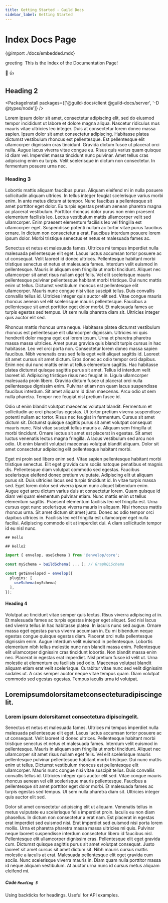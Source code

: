 ```yaml
---
title: Getting Started - Guild Docs
sidebar_label: Getting Started
---
```


# Index Docs Page

{@import ./docs/embedded.mdx}

<Translated>greeting</Translated>
&nbsp;This is the <Tooltip label="This is a tooltip">Index</Tooltip> of the Documentation Page!

:dog: :+1:

<HelloWorld />

## Heading 2

<PackageInstall packages={['@guild-docs/client @guild-docs/server', '-D @types/node']} />

Lorem ipsum dolor sit amet, consectetur adipiscing elit, sed do eiusmod tempor incididunt ut labore et dolore magna aliqua. Nascetur ridiculus mus mauris vitae ultricies leo integer. Duis at consectetur lorem donec massa sapien. Ipsum dolor sit amet consectetur adipiscing. Habitasse platea dictumst vestibulum rhoncus est pellentesque. Est pellentesque elit ullamcorper dignissim cras tincidunt. Gravida dictum fusce ut placerat orci nulla. Augue lacus viverra vitae congue eu. Risus quis varius quam quisque id diam vel. Imperdiet massa tincidunt nunc pulvinar. Amet tellus cras adipiscing enim eu turpis. Velit scelerisque in dictum non consectetur. In fermentum posuere urna nec.

### Heading 3

Lobortis mattis aliquam faucibus purus. Aliquam eleifend mi in nulla posuere sollicitudin aliquam ultrices. In tellus integer feugiat scelerisque varius morbi enim. In ante metus dictum at tempor. Nunc faucibus a pellentesque sit amet porttitor eget dolor. Eu turpis egestas pretium aenean pharetra magna ac placerat vestibulum. Porttitor rhoncus dolor purus non enim praesent elementum facilisis leo. Lectus vestibulum mattis ullamcorper velit sed ullamcorper. Enim praesent elementum facilisis leo vel fringilla est ullamcorper eget. Suspendisse potenti nullam ac tortor vitae purus faucibus ornare. In dictum non consectetur a erat. Faucibus interdum posuere lorem ipsum dolor. Morbi tristique senectus et netus et malesuada fames ac.

Senectus et netus et malesuada fames. Ultrices mi tempus imperdiet nulla malesuada pellentesque elit eget. Lacus luctus accumsan tortor posuere ac ut consequat. Velit laoreet id donec ultrices. Pellentesque habitant morbi tristique senectus et netus et malesuada fames. Interdum velit euismod in pellentesque. Mauris in aliquam sem fringilla ut morbi tincidunt. Aliquet nec ullamcorper sit amet risus nullam eget felis. Vel elit scelerisque mauris pellentesque pulvinar pellentesque habitant morbi tristique. Dui nunc mattis enim ut tellus. Dictumst vestibulum rhoncus est pellentesque elit ullamcorper. Mauris nunc congue nisi vitae suscipit tellus. Duis convallis convallis tellus id. Ultricies integer quis auctor elit sed. Vitae congue mauris rhoncus aenean vel elit scelerisque mauris pellentesque. Faucibus a pellentesque sit amet porttitor eget dolor morbi. Et malesuada fames ac turpis egestas sed tempus. Ut sem nulla pharetra diam sit. Ultricies integer quis auctor elit sed.

Rhoncus mattis rhoncus urna neque. Habitasse platea dictumst vestibulum rhoncus est pellentesque elit ullamcorper dignissim. Ultricies mi quis hendrerit dolor magna eget est lorem ipsum. Urna et pharetra pharetra massa massa ultricies. Amet purus gravida quis blandit turpis cursus in hac habitasse. Leo vel orci porta non. Consectetur lorem donec massa sapien faucibus. Nibh venenatis cras sed felis eget velit aliquet sagittis id. Laoreet sit amet cursus sit amet dictum. Eros donec ac odio tempor orci dapibus. Enim nec dui nunc mattis enim ut tellus elementum sagittis. Hac habitasse platea dictumst quisque sagittis purus sit amet. Tellus id interdum velit laoreet id. Adipiscing tristique risus nec feugiat in. Ligula ullamcorper malesuada proin libero. Gravida dictum fusce ut placerat orci nulla pellentesque dignissim enim. Pulvinar etiam non quam lacus suspendisse faucibus interdum. Sit amet aliquam id diam maecenas. Arcu odio ut sem nulla pharetra. Tempor nec feugiat nisl pretium fusce id.

Odio ut enim blandit volutpat maecenas volutpat blandit. Fermentum et sollicitudin ac orci phasellus egestas. Ut tortor pretium viverra suspendisse potenti nullam ac tortor. Risus nec feugiat in fermentum. Cursus sit amet dictum sit. Dictumst quisque sagittis purus sit amet volutpat consequat mauris nunc. Nisi vitae suscipit tellus mauris a. Aliquam sem fringilla ut morbi tincidunt. Ornare lectus sit amet est placerat in egestas. Sit amet luctus venenatis lectus magna fringilla. A lacus vestibulum sed arcu non odio. Ut enim blandit volutpat maecenas volutpat blandit aliquam. Dolor sit amet consectetur adipiscing elit pellentesque habitant morbi.

Eget mi proin sed libero enim sed. Vitae sapien pellentesque habitant morbi tristique senectus. Elit eget gravida cum sociis natoque penatibus et magnis dis. Pellentesque diam volutpat commodo sed egestas. Faucibus scelerisque eleifend donec pretium vulputate. Adipiscing elit ut aliquam purus sit. Duis ultricies lacus sed turpis tincidunt id. In vitae turpis massa sed. Eget lorem dolor sed viverra ipsum nunc aliquet bibendum enim. Augue eget arcu dictum varius duis at consectetur lorem. Quam quisque id diam vel quam elementum pulvinar etiam. Nunc mattis enim ut tellus elementum sagittis. Praesent elementum facilisis leo vel fringilla est. Urna cursus eget nunc scelerisque viverra mauris in aliquam. Nisl rhoncus mattis rhoncus urna. Sit amet dictum sit amet justo. Donec ac odio tempor orci dapibus ultrices in. Facilisis leo vel fringilla est ullamcorper eget nulla facilisi. Adipiscing commodo elit at imperdiet dui. A diam sollicitudin tempor id eu nisl nunc.

```
## Hello
```

```ts
## Hello2
```

```ts
import { envelop, useSchema } from '@envelop/core';

const mySchema = buildSchema( ... ); // GraphQLSchema

const getEnveloped = envelop({
  plugins: [
    useSchema(mySchema)
  ],
});
```

#### Heading 4

Volutpat ac tincidunt vitae semper quis lectus. Risus viverra adipiscing at in. Et malesuada fames ac turpis egestas integer eget aliquet. Sed nisi lacus sed viverra tellus in hac habitasse platea. In iaculis nunc sed augue. Ornare massa eget egestas purus viverra accumsan in. Eu mi bibendum neque egestas congue quisque egestas diam. Placerat orci nulla pellentesque dignissim enim. Augue interdum velit euismod in pellentesque. Lobortis elementum nibh tellus molestie nunc non blandit massa enim. Pellentesque elit ullamcorper dignissim cras tincidunt lobortis. Non blandit massa enim nec. Placerat in egestas erat imperdiet. Nisl pretium fusce id velit ut. Urna molestie at elementum eu facilisis sed odio. Maecenas volutpat blandit aliquam etiam erat velit scelerisque. Curabitur vitae nunc sed velit dignissim sodales ut. A cras semper auctor neque vitae tempus quam. Diam volutpat commodo sed egestas egestas. Tempus iaculis urna id volutpat.

## Loremipsumdolorsitametconsecteturadipiscingelit.

### Lorem ipsum dolorsitamet consectetura dipiscingelit.

Senectus et netus et malesuada fames. Ultrices mi tempus imperdiet nulla malesuada pellentesque elit eget. Lacus luctus accumsan tortor posuere ac ut consequat. Velit laoreet id donec ultrices. Pellentesque habitant morbi tristique senectus et netus et malesuada fames. Interdum velit euismod in pellentesque. Mauris in aliquam sem fringilla ut morbi tincidunt. Aliquet nec ullamcorper sit amet risus nullam eget felis. Vel elit scelerisque mauris pellentesque pulvinar pellentesque habitant morbi tristique. Dui nunc mattis enim ut tellus. Dictumst vestibulum rhoncus est pellentesque elit ullamcorper. Mauris nunc congue nisi vitae suscipit tellus. Duis convallis convallis tellus id. Ultricies integer quis auctor elit sed. Vitae congue mauris rhoncus aenean vel elit scelerisque mauris pellentesque. Faucibus a pellentesque sit amet porttitor eget dolor morbi. Et malesuada fames ac turpis egestas sed tempus. Ut sem nulla pharetra diam sit. Ultricies integer quis auctor elit sed.

Dolor sit amet consectetur adipiscing elit ut aliquam. Venenatis tellus in metus vulputate eu scelerisque felis imperdiet proin. Iaculis eu non diam phasellus. In dictum non consectetur a erat nam. Est placerat in egestas erat imperdiet sed euismod nisi. Erat imperdiet sed euismod nisi porta lorem mollis. Urna et pharetra pharetra massa massa ultricies mi quis. Pulvinar neque laoreet suspendisse interdum consectetur libero id faucibus nisl. Pellentesque elit ullamcorper dignissim cras. Pellentesque elit eget gravida cum. Dictumst quisque sagittis purus sit amet volutpat consequat. Justo laoreet sit amet cursus sit amet dictum sit. Nibh mauris cursus mattis molestie a iaculis at erat. Malesuada pellentesque elit eget gravida cum sociis. Nunc scelerisque viverra mauris in. Diam quam nulla porttitor massa id neque aliquam vestibulum. At auctor urna nunc id cursus metus aliquam eleifend mi.

##### Code `Heading 5`

Using backticks for headings. Useful for API examples.
